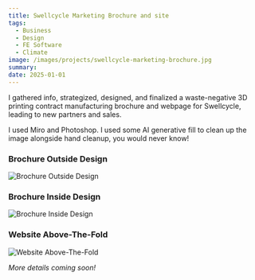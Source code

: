 ```yaml
---
title: Swellcycle Marketing Brochure and site
tags:
  - Business
  - Design
  - FE Software
  - Climate
image: /images/projects/swellcycle-marketing-brochure.jpg
summary: 
date: 2025-01-01
---
```


I gathered info, strategized, designed, and finalized a waste-negative 3D printing contract manufacturing brochure and webpage for Swellcycle, leading to new partners and sales.

I used Miro and Photoshop. I used some AI generative fill to clean up the image alongside hand cleanup, you would never know!

### Brochure Outside Design
![Brochure Outside Design](/images/projects/swellcycle-marketing-brochure.jpg "Brochure Outside Design")

### Brochure Inside Design
![Brochure Inside Design](/images/projects/swellcycle-marketing-brochure-inside.jpg "Brochure Inside Design")

### Website Above-The-Fold
![Website Above-The-Fold](/images/projects/swellcycle-website.png "Website Above-The-Fold")

<em>More details coming soon!</em>
